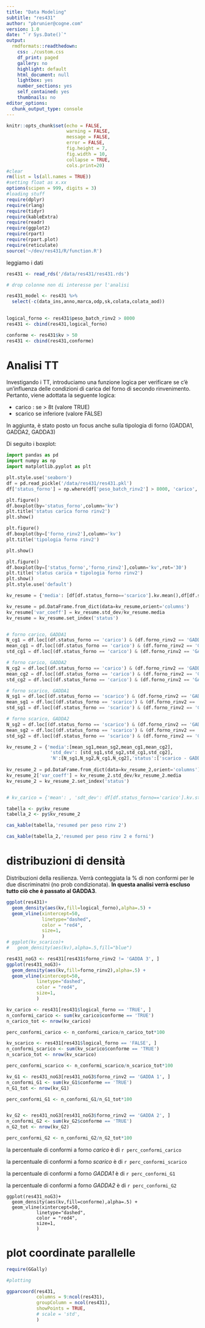 ```yaml
---
title: "Data Modeling"
subtitle: "res431"
author: "pbrunier@cogne.com"
version: 1.0 
date: "`r Sys.Date()`"
output:
  rmdformats::readthedown:
    css: ./custom.css
    df_print: paged
    gallery: no
    highlight: default
    html_document: null
    lightbox: yes
    number_sections: yes
    self_contained: yes
    thumbnails: no
editor_options:
  chunk_output_type: console
---
```


```r
knitr::opts_chunk$set(echo = FALSE,
                      warning = FALSE,
                      message = FALSE,
                      error = FALSE,
                      fig.height = 7,
                      fig.width = 10,
                      collapse = TRUE,
                      cols.print=20)
#clear 
rm(list = ls(all.names = TRUE))
#setting float as x.xx
options(scipen = 999, digits = 3)
#loading stuff
require(dplyr)
require(rlang)
require(tidyr)
require(kableExtra)
require(readr)
require(ggplot2)
require(rpart)
require(rpart.plot)
require(reticulate)
source('~/dev/res431/R/function.R')
```

leggiamo i dati 

```r
res431 <- read_rds('/data/res431/res431.rds')

# drop colonne non di interesse per l'analisi

res431_model <- res431 %>% 
  select(-c(data_ins,anno,marca,odp,sk,colata,colata_aod))
                       
```

```r
logical_forno <- res431$peso_batch_rinv2 > 8000
res431 <- cbind(res431,logical_forno)

conforme <- res431$kv > 50
res431 <- cbind(res431,conforme)

```

# Analisi TT

Investigando i TT, introduciamo una funzione logica per verificare se c'è un'influenza delle condizioni di carica del forno di secondo rinvenimento. Pertanto, viene adottata la seguente logica:

+ carico : se > 8t (valore TRUE)
+ scarico se inferiore (valore FALSE)

In aggiunta, è stato posto un focus anche sulla tipologia di forno (GADDA1, GADDA2, GADDA3)

Di seguito i boxplot:

```python
import pandas as pd
import numpy as np
import matplotlib.pyplot as plt

plt.style.use('seaborn')
df = pd.read_pickle('/data/res431/res431.pkl')
df['status_forno'] = np.where(df['peso_batch_rinv2'] > 8000, 'carico', 'scarico')

plt.figure()
df.boxplot(by='status_forno',column='kv')
plt.title('status carica forno rinv2')
plt.show()

plt.figure()
df.boxplot(by=['forno_rinv2'],column='kv')
plt.title('tipologia forno rinv2')

plt.show()

plt.figure()
df.boxplot(by=['status_forno','forno_rinv2'],column='kv',rot='30')
plt.title('status carica + tipologia forno rinv2')
plt.show()
plt.style.use('default')
```

```python

kv_resume = {'media': [df[df.status_forno=='scarico'].kv.mean(),df[df.status_forno=='carico'].kv.mean()], 'std_dev': [df[df.status_forno=='scarico'].kv.std(),df[df.status_forno=='carico'].kv.std()],'N':[df[df.status_forno=='scarico'].kv.count(),df[df.status_forno=='carico'].kv.count()],'status':['scarico','carico']}

kv_resume = pd.DataFrame.from_dict(data=kv_resume,orient='columns')
kv_resume['var_coeff'] = kv_resume.std_dev/kv_resume.media 
kv_resume = kv_resume.set_index('status')


# forno carico, GADDA1
N_cg1 = df.loc[(df.status_forno == 'carico') & (df.forno_rinv2 == 'GADDA 1'),'kv'].count()
mean_cg1 = df.loc[(df.status_forno == 'carico') & (df.forno_rinv2 == 'GADDA 1'),'kv'].mean()
std_cg1 = df.loc[(df.status_forno == 'carico') & (df.forno_rinv2 == 'GADDA 1'),'kv'].std()

# forno carico, GADDA2
N_cg2 = df.loc[(df.status_forno == 'carico') & (df.forno_rinv2 == 'GADDA 2'),'kv'].count()
mean_cg2 = df.loc[(df.status_forno == 'carico') & (df.forno_rinv2 == 'GADDA 2'),'kv'].mean()
std_cg2 = df.loc[(df.status_forno == 'carico') & (df.forno_rinv2 == 'GADDA 2'),'kv'].std()

# forno scarico, GADDA1
N_sg1 = df.loc[(df.status_forno == 'scarico') & (df.forno_rinv2 == 'GADDA 1'),'kv'].count()
mean_sg1 = df.loc[(df.status_forno == 'scarico') & (df.forno_rinv2 == 'GADDA 1'),'kv'].mean()
std_sg1 = df.loc[(df.status_forno == 'scarico') & (df.forno_rinv2 == 'GADDA 1'),'kv'].std()

# forno scarico, GADDA2
N_sg2 = df.loc[(df.status_forno == 'scarico') & (df.forno_rinv2 == 'GADDA 2'),'kv'].count()
mean_sg2 = df.loc[(df.status_forno == 'scarico') & (df.forno_rinv2 == 'GADDA 2'),'kv'].mean()
std_sg2 = df.loc[(df.status_forno == 'scarico') & (df.forno_rinv2 == 'GADDA 2'),'kv'].std()

kv_resume_2 = {'media':[mean_sg1,mean_sg2,mean_cg1,mean_cg2],
                'std_dev': [std_sg1,std_sg2,std_cg1,std_cg2],
                'N':[N_sg1,N_sg2,N_cg1,N_cg2],'status':['scarico - GADDA1','scarico - GADDA2','carico - GADDA1','carico - GADDA2']}
                
kv_resume_2 = pd.DataFrame.from_dict(data=kv_resume_2,orient='columns')
kv_resume_2['var_coeff'] = kv_resume_2.std_dev/kv_resume_2.media 
kv_resume_2 = kv_resume_2.set_index('status')


# kv_carico = {'mean': , 'sdt_dev': df[df.status_forno=='carico'].kv.std(),'N':df[df.status_forno=='carico'].kv.count(),'status':'carico'}


```

```r

tabella <- py$kv_resume
tabella_2 <- py$kv_resume_2

cas_kable(tabella,'resumed per peso rinv 2')

cas_kable(tabella_2,'resumed per peso rinv 2 e forni')


```

<!-- troviamo un modello lineare con le variabili indicate dall'albero considerando anche le interazioni di grado 2 -->

<!-- # ```{r multi_linear_model_con_interazioni} -->
<!-- # dati <- py$df -->
<!-- # lm0 <- lm(kv ~ (status_forno + forno_rinv2)^2, -->
<!-- #             data = dati) -->
<!-- #  -->
<!-- # summary(lm0) -->
<!-- # anova(lm0) -->
<!-- #  -->
<!-- # # dati_carico <- filter(res431, logical_col == TRUE) -->
<!-- # # lm_carico <- lm(kv ~ (Mo+Cr+Nb+Si)^2, -->
<!-- # #             data = dati_carico) -->
<!-- # #  -->
<!-- # # summary(lm_carico) -->
<!-- # # anova(lm_carico) -->
<!-- # #  -->
<!-- # #  -->
<!-- # # dati_scarico <- filter(res431, logical_col == FALSE) -->
<!-- # # lm_scarico <- lm(kv ~ (N2+Nb+Si)^2, -->
<!-- # #             data = dati_scarico) -->
<!-- # #  -->
<!-- # # summary(lm_scarico) -->
<!-- # # anova(lm_scarico) -->
<!-- #  -->
<!-- # ``` -->


# distribuzioni di densità

Distribuzioni della resilienza. Verrà conteggiata la % di non conformi per le due discriminatni (no prob condizionata). **In questa analisi verrà escluso tutto ciò che è passato al GADDA3**.


```r


ggplot(res431)+
  geom_density(aes(kv,fill=logical_forno),alpha=.5) +
  geom_vline(xintercept=50,
             linetype="dashed",
             color = "red4", 
             size=1,
             )
# ggplot(kv_scarico)+
#   geom_density(aes(kv),alpha=.5,fill="blue")

res431_noG3 <- res431[res431$forno_rinv2 != 'GADDA 3', ] 
ggplot(res431_noG3)+
  geom_density(aes(kv,fill=forno_rinv2),alpha=.5) +
  geom_vline(xintercept=50,
           linetype="dashed",
           color = "red4", 
           size=1,
           )

```


```r

kv_carico <- res431[res431$logical_forno == 'TRUE', ]
n_conformi_carico <- sum(kv_carico$conforme == 'TRUE')
n_carico_tot <- nrow(kv_carico)

perc_conformi_carico <- n_conformi_carico/n_carico_tot*100

kv_scarico <- res431[res431$logical_forno == 'FALSE', ] 
n_conformi_scarico <- sum(kv_scarico$conforme == 'TRUE')
n_scarico_tot <- nrow(kv_scarico)

perc_conformi_scarico <- n_conformi_scarico/n_scarico_tot*100

kv_G1 <- res431_noG3[res431_noG3$forno_rinv2 == 'GADDA 1', ]
n_conformi_G1 <- sum(kv_G1$conforme == 'TRUE')
n_G1_tot <- nrow(kv_G1)

perc_conformi_G1 <- n_conformi_G1/n_G1_tot*100


kv_G2 <- res431_noG3[res431_noG3$forno_rinv2 == 'GADDA 2', ]
n_conformi_G2 <- sum(kv_G2$conforme == 'TRUE')
n_G2_tot <- nrow(kv_G2)

perc_conformi_G2 <- n_conformi_G2/n_G2_tot*100

```

la percentuale di conformi a forno *carico* è di `r perc_conformi_carico` 

la percentuale di conformi a forno *scarico* è di `r perc_conformi_scarico` 

la percentuale di conformi a forno *GADDA1* è di `r perc_conformi_G1` 

la percentuale di conformi a forno *GADDA2* è di `r perc_conformi_G2` 

```rdensity_condizionata

ggplot(res431_noG3)+
  geom_density(aes(kv,fill=conforme),alpha=.5) +
  geom_vline(xintercept=50,
           linetype="dashed",
           color = "red4", 
           size=1,
           )

```

# plot coordinate parallelle

```r

require(GGally)

#plotting

ggparcoord(res431,
           columns = 9:ncol(res431),
           groupColumn = ncol(res431),
           showPoints = TRUE,
           # scale = 'std',
           )

```